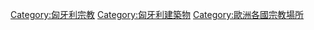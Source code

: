 {{Commons category|Religious buildings in Hungary}}

[[Category:匈牙利宗教|Category:匈牙利宗教]]
[[Category:匈牙利建築物|Category:匈牙利建築物]]
[[Category:歐洲各國宗教場所|Category:歐洲各國宗教場所]]